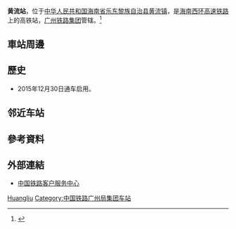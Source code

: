{{otheruse|other=[[海南西环铁路|海南西环铁路]]车站|黄流镇站}}
{{Infobox China railway station 
|车站名称 =黄流站
|图片 = 
|图片介绍 = 
|车站代码 = 
|车站名称拼音 =Huangliu
|英文名称=Huangliu Railway Station
|电报码 = KLQ
|拼音码 = HLI
|车站位置 = [[海南省|海南省]][[乐东黎族自治县|乐东黎族自治县]][[黄流镇|黄流镇]]
|归属 =[[广州铁路集团|广州铁路集团]]
|线路 = [[海南西环高速铁路|海南西环高速铁路]]
|车站等级 = 
|月台数目 = 2
|股道数目 = 4
|坐标 = {{coord|18|31|50.56|N|108|49|37.87|E|display=inline,title}}
}}

'''黄流站'''，位于[[中华人民共和国|中华人民共和国]][[海南省|海南省]][[乐东黎族自治县|乐东黎族自治县]][[黄流镇|黄流镇]]，是[[海南西环高速铁路|海南西环高速铁路]]上的高铁站，[[广州铁路集团|广州铁路集团]]管辖。<ref>{{cite news|url = http://news.163.com/15/1130/10/B9LOESQE00014AED.html|title = 西环高铁黄流站：从征地到完工用时仅8个月(组图)|work = 网易新闻|date = 2015-11-30|access-date = 2016-11-03|archive-url = https://web.archive.org/web/20161104075126/http://news.163.com/15/1130/10/B9LOESQE00014AED.html|archive-date = 2016-11-04|dead-url = yes}}</ref>

== 車站周邊 ==

== 歷史 ==
* 2015年12月30日通车启用。


==邻近车站==
{{start rail box|[[中国铁路|中国铁路]]}}
{{s-inop|[[利国站（海南省）|利国]] |内环方向}}
{{s-line|[[海南环岛高速铁路|海南环岛高速铁路]]}}
{{s-inop|[[尖峰站|尖峰]]|外环方向}}
{{s-end}}

== 參考資料 ==
{{reflist}}

== 外部連結 ==
* [http://www.12306.cn/mormhweb 中国铁路客户服务中心] {{Wayback|url=http://www.12306.cn/mormhweb |date=20161103232133 }}

{{China-rail-stub}}
{{海南环岛高速铁路}}

[[Category:海南省铁路车站|Huangliu]]
[[Category:中国铁路广州局集团车站|Category:中国铁路广州局集团车站]]